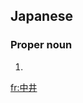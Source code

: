 ==Japanese==
{{ja-kanjitab|なか|い|yomi=kun}}

===Proper noun===
{{ja-pos|なかい|proper}}

# {{surname|lang=ja|sort=なかい}}

[[fr:中井]]